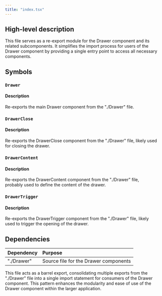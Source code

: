 ```yaml
---
title: "index.tsx"
---
```


## High-level description
This file serves as a re-export module for the Drawer component and its related subcomponents. It simplifies the import process for users of the Drawer component by providing a single entry point to access all necessary components.

## Symbols

### `Drawer`
#### Description
Re-exports the main Drawer component from the "./Drawer" file.

### `DrawerClose`
#### Description
Re-exports the DrawerClose component from the "./Drawer" file, likely used for closing the drawer.

### `DrawerContent`
#### Description
Re-exports the DrawerContent component from the "./Drawer" file, probably used to define the content of the drawer.

### `DrawerTrigger`
#### Description
Re-exports the DrawerTrigger component from the "./Drawer" file, likely used to trigger the opening of the drawer.

## Dependencies
| Dependency | Purpose |
|:-----------|:--------|
| "./Drawer" | Source file for the Drawer components |

This file acts as a barrel export, consolidating multiple exports from the "./Drawer" file into a single import statement for consumers of the Drawer component. This pattern enhances the modularity and ease of use of the Drawer component within the larger application.
